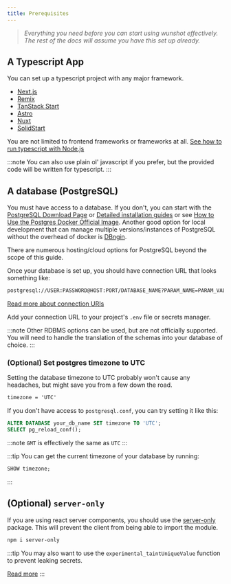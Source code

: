 ```yaml
---
title: Prerequisites
---
```


> _Everything you need before you can start using wunshot effectively. The rest of the docs will assume you have this set up already._

## A Typescript App

You can set up a typescript project with any major framework.

- [Next.js](https://nextjs.org/docs/pages/building-your-application/configuring/typescript)
- [Remix](https://remix.run/docs/en/main/guides/vite#typescript-integration)
- [TanStack Start](https://tanstack.com/start/latest)
- [Astro](https://docs.astro.build/en/guides/typescript/)
- [Nuxt](https://nuxt.com/docs/guide/concepts/typescript)
- [SolidStart](https://docs.solidjs.com/configuration/typescript)

You are not limited to frontend frameworks or frameworks at all. [See how to run typescript with Node.js](https://nodejs.org/en/learn/typescript/introduction)

:::note
You can also use plain ol' javascript if you prefer, but the provided code will be written for typescript.
:::

## A database (PostgreSQL)

You must have access to a database. If you don't, you can start with the [PostgreSQL Download Page](https://www.postgresql.org/download/) or [Detailed installation guides](https://wiki.postgresql.org/wiki/Detailed_installation_guides) or see [How to Use the Postgres Docker Official Image](https://www.docker.com/blog/how-to-use-the-postgres-docker-official-image/). Another good option for local development that can manage multiple versions/instances of PostgreSQL without the overhead of docker is [DBngin](https://dbngin.com/).

There are numerous hosting/cloud options for PostgreSQL beyond the scope of this guide.

Once your database is set up, you should have connection URL that looks something like:

```txt "USER" "PASSWORD" "HOST" "PORT" "DATABASE_NAME" "PARAM_NAME" "PARAM_VALUE"
postgresql://USER:PASSWORD@HOST:PORT/DATABASE_NAME?PARAM_NAME=PARAM_VALUE
```

[Read more about connection URIs](https://www.postgresql.org/docs/current/libpq-connect.html#LIBPQ-CONNSTRING-URIS)

Add your connection URL to your project's `.env` file or secrets manager.

:::note
Other RDBMS options can be used, but are not officially supported. You will need to handle the translation of the schemas into your database of choice.
:::

### (Optional) Set postgres timezone to UTC

Setting the database timezone to UTC probably won't cause any headaches, but might save you from a few down the road.

```txt title="postgresql.conf"
timezone = 'UTC'
```

If you don't have access to `postgresql.conf`, you can try setting it like this:

```sql
ALTER DATABASE your_db_name SET timezone TO 'UTC';
SELECT pg_reload_conf();
```

:::note
`GMT` is effectively the same as `UTC`
:::

:::tip
You can get the current timezone of your database by running:

```sql
SHOW timezone;
```

:::

## (Optional) `server-only`

If you are using react server components, you should use the [server-only](https://www.npmjs.com/package/server-only) package. This will prevent the client from being able to import the module.

```sh
npm i server-only
```

:::tip
You may also want to use the `experimental_taintUniqueValue` function to prevent leaking secrets.

[Read more](https://react.dev/reference/react/experimental_taintUniqueValue#using-server-only-and-taintuniquevalue-to-prevent-leaking-secrets)
:::
